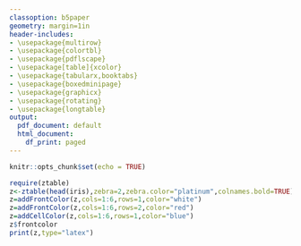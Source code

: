 ```yaml
---
classoption: b5paper
geometry: margin=1in
header-includes:
- \usepackage{multirow}
- \usepackage{colortbl}
- \usepackage{pdflscape}
- \usepackage[table]{xcolor}
- \usepackage{tabularx,booktabs}
- \usepackage{boxedminipage}
- \usepackage{graphicx}
- \usepackage{rotating}
- \usepackage{longtable}
output:
  pdf_document: default
  html_document:
    df_print: paged
---
```


```r
knitr::opts_chunk$set(echo = TRUE)
```

\begin{tabular}{l!{\color{green}\vrule}l}
    \arrayrulecolor{red}\hline
    test & test\\\arrayrulecolor{blue}\hline
\end{tabular}

\begin{table}[!hbtp]
\begin{center}
\begin{normalsize}
\color{black}
\begin{tabular}{!{\color{orange}\vrule}r!{\color{orange}\vrule}r!{\color{orange}\vrule}r!{\color{orange}\vrule}r!{\color{orange}\vrule}r!{\color{orange}\vrule}l!{\color{orange}\vrule}}
\arrayrulecolor{orange}
\hline
&Sepal.Length&Sepal.Width&Petal.Length&Petal.Width&Species\\ 
\hline
1&5.10&3.50&1.40&0.20&setosa\\ 
\hline
2&4.90&3.00&1.40&0.20&setosa\\ 
\hline
3&4.70&3.20&1.30&0.20&setosa\\ 
\hline
4&4.60&3.10&1.50&0.20&setosa\\ 
\hline
5&5.00&3.60&1.40&0.20&setosa\\ 
\hline
\end{tabular}
\end{normalsize}
\end{center}
\end{table}
\color{black}

\definecolor{platinum}{rgb}{0.9, 0.89, 0.89} 
\begin{table}[!hbtp]
\begin{center}
\begin{normalsize}
\color{black}
\begin{tabular}{!{\color{orange}\vrule}r!{\color{orange}\vrule}r!{\color{orange}\vrule}r!{\color{orange}\vrule}r!{\color{orange}\vrule}r!{\color{orange}\vrule}l!{\color{orange}\vrule}}
\arrayrulecolor{orange}
\hline
\cellcolor{platinum}&\cellcolor{platinum}\textbf{Sepal.Length}&\cellcolor{platinum}\textbf{Sepal.Width}&\cellcolor{platinum}\textbf{Petal.Length}&\cellcolor{platinum}\textbf{Petal.Width}&\cellcolor{platinum}\textbf{Species}\\
\hline
\rowcolor{red}1&5.10&3.50&1.40&0.20&setosa\\ 
\hline
\cellcolor{platinum}2&\cellcolor{platinum}4.90&\cellcolor{platinum}3.00&\cellcolor{platinum}1.40&\cellcolor{platinum}0.20&\cellcolor{platinum}setosa\\ 
\hline
3&4.70&3.20&1.30&0.20&setosa\\ 
\hline
\rowcolor{platinum}4&4.60&3.10&1.50&0.20&\color{red}setosa\\ 
\hline
5&5.00&3.60&1.40&0.20&setosa\\ 
\hline
\end{tabular}
\end{normalsize}
\end{center}
\end{table}
\color{black}

```r
require(ztable)
z<-ztable(head(iris),zebra=2,zebra.color="platinum",colnames.bold=TRUE)
z=addFrontColor(z,cols=1:6,rows=1,color="white")
z=addFrontColor(z,cols=1:6,rows=2,color="red")
z=addCellColor(z,cols=1:6,rows=1,color="blue")
z$frontcolor
print(z,type="latex")
```


